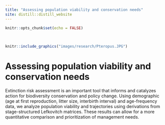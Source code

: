 ```yaml
---
title: "Assessing population viability and conservation needs"
site: distill::distill_website
---
```


```r
knitr::opts_chunk$set(echo = FALSE)
```

<style>
d-title, d-byline {
  display: none
}
</style>

<br>

````r
knitr::include_graphics("images/research/Pteropus.JPG")
````

# Assessing population viability and conservation needs
Extinction risk assessment is an important tool that informs and catalyzes action for biodiversity conservation and policy change. Using demographic (age at first reproduction, litter size, interbirth interval) and age-frequency data, we analyze population viability and trajectories using derivations from stage-structured Lefkovitch matrices. These results can allow for a more quantitative comparison and prioritization of management needs.